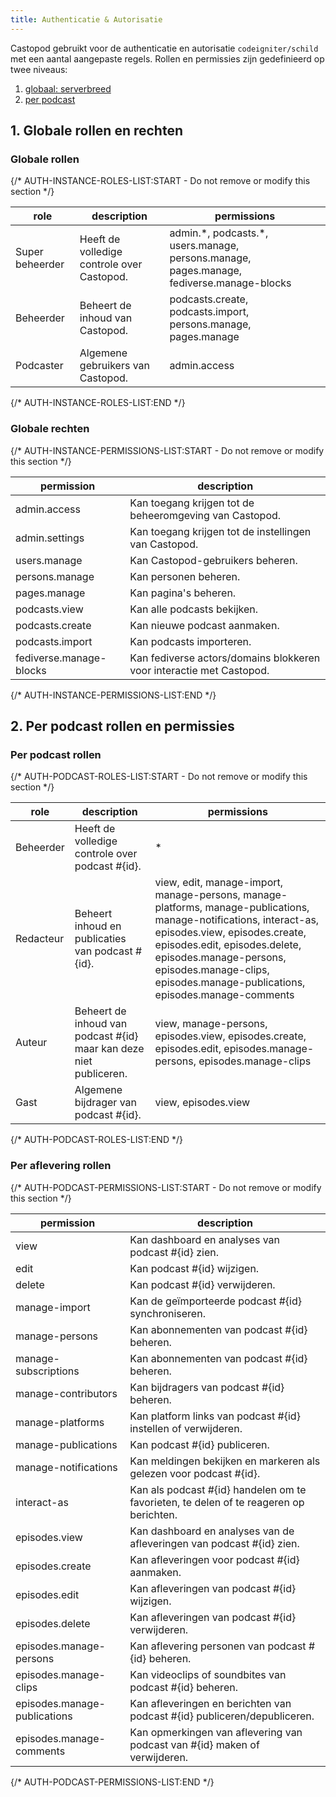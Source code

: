 ```yaml
---
title: Authenticatie & Autorisatie
---
```


Castopod gebruikt voor de authenticatie en autorisatie `codeigniter/schild` met
een aantal aangepaste regels. Rollen en permissies zijn gedefinieerd op twee
niveaus:

1. [globaal: serverbreed](#1-instance-wide-roles-and-permissions)
2. [per podcast](#2-per-podcast-roles-and-permissions)

## 1. Globale rollen en rechten

### Globale rollen

{/* AUTH-INSTANCE-ROLES-LIST:START - Do not remove or modify this section */}

| role            | description                                | permissions                                                                                |
| --------------- | ------------------------------------------ | ------------------------------------------------------------------------------------------ |
| Super beheerder | Heeft de volledige controle over Castopod. | admin.\*, podcasts.\*, users.manage, persons.manage, pages.manage, fediverse.manage-blocks |
| Beheerder       | Beheert de inhoud van Castopod.            | podcasts.create, podcasts.import, persons.manage, pages.manage                             |
| Podcaster       | Algemene gebruikers van Castopod.          | admin.access                                                                               |

{/* AUTH-INSTANCE-ROLES-LIST:END */}

### Globale rechten

{/* AUTH-INSTANCE-PERMISSIONS-LIST:START - Do not remove or modify this section */}

| permission              | description                                                          |
| ----------------------- | -------------------------------------------------------------------- |
| admin.access            | Kan toegang krijgen tot de beheeromgeving van Castopod.              |
| admin.settings          | Kan toegang krijgen tot de instellingen van Castopod.                |
| users.manage            | Kan Castopod-gebruikers beheren.                                     |
| persons.manage          | Kan personen beheren.                                                |
| pages.manage            | Kan pagina's beheren.                                                |
| podcasts.view           | Kan alle podcasts bekijken.                                          |
| podcasts.create         | Kan nieuwe podcast aanmaken.                                         |
| podcasts.import         | Kan podcasts importeren.                                             |
| fediverse.manage-blocks | Kan fediverse actors/domains blokkeren voor interactie met Castopod. |

{/* AUTH-INSTANCE-PERMISSIONS-LIST:END */}

## 2. Per podcast rollen en permissies

### Per podcast rollen

{/* AUTH-PODCAST-ROLES-LIST:START - Do not remove or modify this section */}

| role      | description                                                          | permissions                                                                                                                                                                                                                                                                                 |
| --------- | -------------------------------------------------------------------- | ------------------------------------------------------------------------------------------------------------------------------------------------------------------------------------------------------------------------------------------------------------------------------------------- |
| Beheerder | Heeft de volledige controle over podcast #\{id\}.                    | \*                                                                                                                                                                                                                                                                                          |
| Redacteur | Beheert inhoud en publicaties van podcast #\{id\}.                   | view, edit, manage-import, manage-persons, manage-platforms, manage-publications, manage-notifications, interact-as, episodes.view, episodes.create, episodes.edit, episodes.delete, episodes.manage-persons, episodes.manage-clips, episodes.manage-publications, episodes.manage-comments |
| Auteur    | Beheert de inhoud van podcast #\{id\} maar kan deze niet publiceren. | view, manage-persons, episodes.view, episodes.create, episodes.edit, episodes.manage-persons, episodes.manage-clips                                                                                                                                                                         |
| Gast      | Algemene bijdrager van podcast #\{id\}.                              | view, episodes.view                                                                                                                                                                                                                                                                         |

{/* AUTH-PODCAST-ROLES-LIST:END */}

### Per aflevering rollen

{/* AUTH-PODCAST-PERMISSIONS-LIST:START - Do not remove or modify this section */}

| permission                   | description                                                                              |
| ---------------------------- | ---------------------------------------------------------------------------------------- |
| view                         | Kan dashboard en analyses van podcast #\{id\} zien.                                      |
| edit                         | Kan podcast #\{id\} wijzigen.                                                            |
| delete                       | Kan podcast #\{id\} verwijderen.                                                         |
| manage-import                | Kan de geïmporteerde podcast #\{id\} synchroniseren.                                     |
| manage-persons               | Kan abonnementen van podcast #\{id\} beheren.                                            |
| manage-subscriptions         | Kan abonnementen van podcast #\{id\} beheren.                                            |
| manage-contributors          | Kan bijdragers van podcast #\{id\} beheren.                                              |
| manage-platforms             | Kan platform links van podcast #\{id\} instellen of verwijderen.                         |
| manage-publications          | Kan podcast #\{id\} publiceren.                                                          |
| manage-notifications         | Kan meldingen bekijken en markeren als gelezen voor podcast #\{id\}.                     |
| interact-as                  | Kan als podcast #\{id\} handelen om te favorieten, te delen of te reageren op berichten. |
| episodes.view                | Kan dashboard en analyses van de afleveringen van podcast #\{id\} zien.                  |
| episodes.create              | Kan afleveringen voor podcast #\{id\} aanmaken.                                          |
| episodes.edit                | Kan afleveringen van podcast #\{id\} wijzigen.                                           |
| episodes.delete              | Kan afleveringen van podcast #\{id\} verwijderen.                                        |
| episodes.manage-persons      | Kan aflevering personen van podcast #\{id\} beheren.                                     |
| episodes.manage-clips        | Kan videoclips of soundbites van podcast #\{id\} beheren.                                |
| episodes.manage-publications | Kan afleveringen en berichten van podcast #\{id\} publiceren/depubliceren.               |
| episodes.manage-comments     | Kan opmerkingen van aflevering van podcast van #\{id\} maken of verwijderen.             |

{/* AUTH-PODCAST-PERMISSIONS-LIST:END */}
